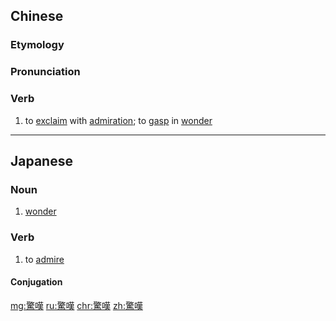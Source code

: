 {{also|惊叹}}
==Chinese==
{{zh-forms|s=惊叹|t2=驚歎}}

===Etymology===
{{zh-compound|驚|嘆|i.e. {{zh-l|驚奇}}|i.e. {{zh-l|讚嘆}}}}

===Pronunciation===
{{zh-pron
|m=jīngtàn
|c=ging1 taan3
|mn=kiaⁿ-thàn
|cat=v
}}

===Verb===
{{zh-verb}}

# to [[exclaim]] with [[admiration]]; to [[gasp]] in [[wonder]]

----

==Japanese==
{{ja-kanjitab|きょう|たん|yomi=o}}

===Noun===
{{ja-noun|きょうたん}}

# [[wonder]]

===Verb===
{{ja-verb-suru|きょうたん}}

# to [[admire]]

====Conjugation====
{{ja-suru|きょうたん}}

[[mg:驚嘆]]
[[ru:驚嘆]]
[[chr:驚嘆]]
[[zh:驚嘆]]